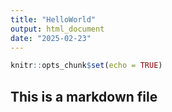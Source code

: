 ```yaml
---
title: "HelloWorld"
output: html_document
date: "2025-02-23"
---
```


```r
knitr::opts_chunk$set(echo = TRUE)
```

## This is a markdown file
